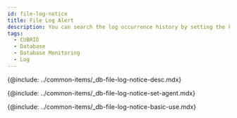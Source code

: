 ```yaml
---
id: file-log-notice
title: File Log Alert
description: You can search the log occurrence history by setting the keywords.
tags:
  - CUBRID
  - Database
  - Database Monitoring
  - Log
---
```


<!-- Overview -->

{@include: ../common-items/_db-file-log-notice-desc.mdx}

<!-- 사용 설정 안내 -->

{@include: ../common-items/_db-file-log-notice-set-agent.mdx}

<!-- 기본 화면 안내 -->

{@include: ../common-items/_db-file-log-notice-basic-use.mdx}
